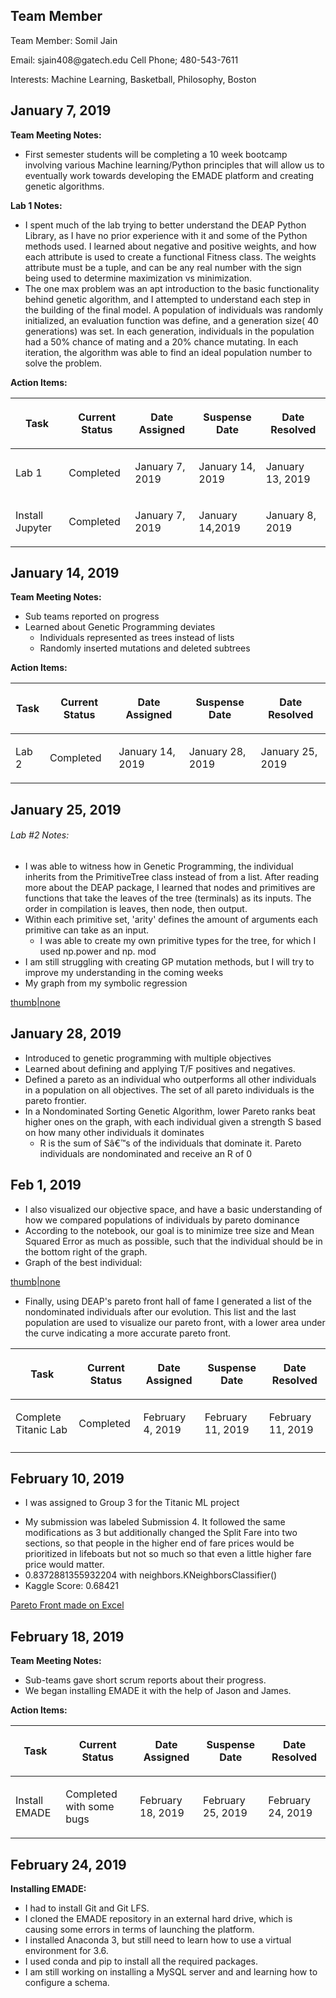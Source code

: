 == Team Member ==
Team Member: Somil Jain

Email: sjain408@gatech.edu
Cell Phone; 480-543-7611

Interests: Machine Learning, Basketball, Philosophy, Boston

== January 7, 2019 ==
'''Team Meeting Notes:'''
* First semester students will be completing a 10 week bootcamp involving various Machine learning/Python principles that will allow us to eventually work towards developing the EMADE platform and creating genetic algorithms. 
'''Lab 1 Notes:'''
* I spent much of the lab trying to better understand the DEAP Python Library, as I have no prior experience with it and some of the Python methods used. I learned about negative and positive weights, and how each attribute is used to create a functional Fitness class. The weights attribute must be a tuple, and can be any real number with the sign being used to determine maximization vs minimization. 
*The one max problem was an apt introduction to the basic functionality behind genetic algorithm, and I attempted to understand each step in the building of the final model. A population of individuals was randomly initialized, an evaluation function was define, and a generation size( 40 generations) was set. In each generation, individuals in the population had a 50% chance of mating and a 20% chance mutating. In each iteration, the algorithm was able to find an ideal population number to solve the problem.
'''Action Items:'''
{| class="wikitable"
!Task
!Current Status
!Date Assigned
!Suspense Date
!Date Resolved
|-
|Lab 1
|Completed
|January 7, 2019
|January 14, 2019
|January 13, 2019
|-
|Install Jupyter
|Completed 
|January 7, 2019
|January 14,2019
|January 8, 2019
|}

== January 14, 2019 ==
'''Team Meeting Notes:'''
* Sub teams reported on progress 
* Learned about Genetic Programming deviates
** Individuals represented as trees instead of lists 
** Randomly inserted mutations and deleted subtrees 
'''Action Items:'''
{| class="wikitable"
!Task
!Current Status
!Date Assigned
!Suspense Date
!Date Resolved
|-
|Lab 2
|Completed
|January 14, 2019
|January 28, 2019
|January 25, 2019
|}

== January 25, 2019 ==

====== Lab #2 Notes: ======
* I was able to witness how in Genetic Programming, the individual inherits from the PrimitiveTree class instead of from a list. After reading more about the DEAP package, I learned that nodes and primitives are functions that take the leaves of the tree (terminals) as its inputs. The order in compilation is leaves, then node, then output. 
* Within each primitive set, 'arity' defines the amount of arguments each primitive can take as an input.
** I was able to create my own primitive types for the tree, for which I used np.power and np. mod
* I am still struggling with creating GP mutation methods, but I will try to improve my understanding in the coming weeks
* My graph from my symbolic regression
[[files/Symbolic regression.png|thumb|none]]

== January 28, 2019 ==
* Introduced to genetic programming with multiple objectives
* Learned about defining and applying T/F positives and negatives. 
* Defined a pareto as an individual who outperforms all other individuals in a population on all objectives. The set of all pareto individuals is the pareto frontier.
* In a Nondominated Sorting Genetic Algorithm, lower Pareto ranks beat higher ones on the graph, with each individual given a strength S based on how many other individuals it dominates
** R is the sum of Sâ€™s of the individuals that dominate it. Pareto individuals are nondominated and receive an R of 0

== Feb 1, 2019 ==
* I also visualized our objective space, and have a basic understanding of how we compared populations of individuals by pareto dominance
* According to the notebook, our goal is to minimize tree size and Mean Squared Error as much as possible, such that the individual should be in the bottom right of the graph.
* Graph of the best individual:  
[[files/Best Individual.png|thumb|none]]
*Finally, using DEAP's pareto front hall of fame I generated a list of the nondominated individuals after our evolution. This list and the last population are used to visualize our pareto front, with a lower area under the curve indicating a more accurate pareto front.

{| class="wikitable"
!Task
!Current Status
!Date Assigned
!Suspense Date
!Date Resolved
|-
|Complete Titanic Lab
|Completed
|February 4, 2019
|February 11, 2019
|February 11, 2019
|-
|}

== February 10, 2019 ==
* I was assigned to Group 3 for the Titanic ML project 

* My submission was labeled Submission 4. It followed the same modifications as 3 but additionally changed the Split Fare into two sections, so that people in the higher end of fare prices would be prioritized in lifeboats but not so much so that even a little higher fare price would matter.
* 0.8372881355932204 with neighbors.KNeighborsClassifier()
* Kaggle Score: 0.68421
[[files/ParetoFront.png|Pareto Front made on Excel]]

== February 18, 2019 ==
'''Team Meeting Notes:'''
* Sub-teams gave short scrum reports about their progress.
* We began installing EMADE it with the help of Jason and James.
'''Action Items:'''
{| class="wikitable"
!Task
!Current Status
!Date Assigned
!Suspense Date
!Date Resolved
|-
|Install EMADE
|Completed with some bugs
|February 18, 2019
|February 25, 2019
|February 24, 2019
|}

== February 24, 2019 ==
'''Installing EMADE:'''
* I had to install Git and Git LFS.
* I cloned the EMADE repository in an external hard drive, which is causing some errors in terms of launching the platform.
* I installed Anaconda 3, but still need to learn how to use a virtual environment for 3.6.
* I used conda and pip to install all the required packages.
* I am still working on installing a MySQL server and and learning how to configure a schema.
